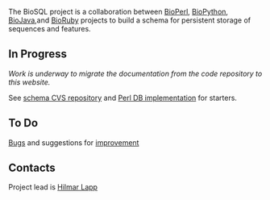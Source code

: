 The BioSQL project is a collaboration between [[bp:Main Page|BioPerl]], [[biopython:Main Page|BioPython]], [[bj:Main Page|BioJava]],and [http://bioruby.org BioRuby] projects to build a schema for persistent storage of sequences and features.

==In Progress==
''Work is underway to migrate the documentation from the code repository to this website.''

See [http://code.open-bio.org/cgi/viewcvs.cgi/biosql-schema/?cvsroot=biosql schema CVS repository] and [http://code.open-bio.org/cgi/viewcvs.cgi/bioperl-db/?cvsroot=bioperl Perl DB implementation] for starters.

==To Do==
[[Bugs|Bugs]] and suggestions for [[Enhancement Requests|improvement]]

==Contacts==
Project lead is [[bp:Hilmar Lapp|Hilmar Lapp]]